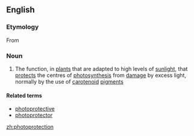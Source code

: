==English==

===Etymology===
From {{prefix|photo|protection|lang=en}}

===Noun===
{{en-noun|-}}

# The function, in [[plant]]s that are adapted to high levels of [[sunlight]], that [[protect]]s the centres of [[photosynthesis]] from [[damage]] by excess light, normally by the use of [[carotenoid]] [[pigment]]s

====Related terms====
* [[photoprotective]]
* [[photoprotector]]

[[zh:photoprotection]]